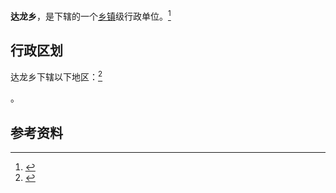 {{中国乡级行政区|54/21/32/202/000}}

'''达龙乡'''，是{{PRC admin/fullname|54/21/32/202/000|3}}下辖的一个[[乡镇|乡镇]]级行政单位。<ref>{{PRC admin/ref sgc|{{PRC admin/parent|54/21/32/202/000}}}}</ref>

== 行政区划 ==

达龙乡下辖以下地区：<ref>{{PRC admin/ref sgc|54/21/32/202/000}}</ref>

{{PRC admin/children|54/21/32/202/000}}。

== 参考资料 ==

{{reflist}}

{{行政区划小作品}}
{{PRC admin/navcat|54/21/32/202/000}}